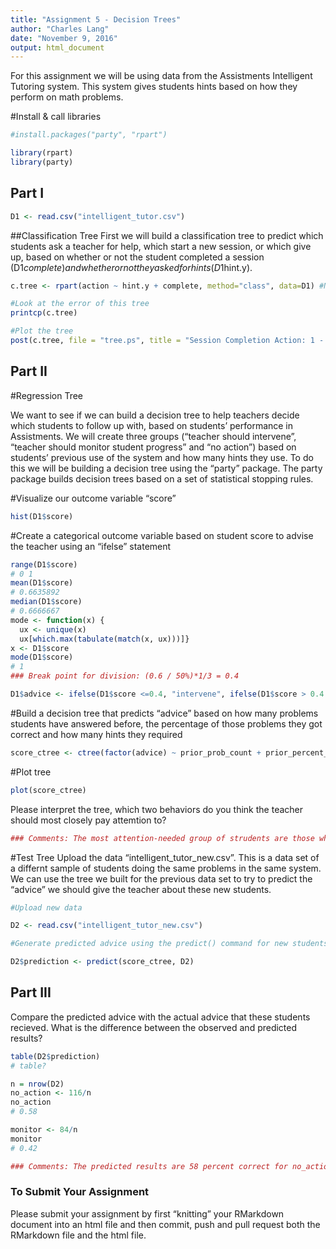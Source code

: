 ```yaml
---
title: "Assignment 5 - Decision Trees"
author: "Charles Lang"
date: "November 9, 2016"
output: html_document
---
```

For this assignment we will be using data from the Assistments Intelligent Tutoring system. This system gives students hints based on how they perform on math problems. 

#Install & call libraries
```r
#install.packages("party", "rpart")

library(rpart)
library(party)
```

## Part I
```r
D1 <- read.csv("intelligent_tutor.csv")
```

##Classification Tree
First we will build a classification tree to predict which students ask a teacher for help, which start a new session, or which give up, based on whether or not the student completed a session (D1$complete) and whether or not they asked for hints (D1$hint.y). 
```r

c.tree <- rpart(action ~ hint.y + complete, method="class", data=D1) #Notice the standard R notion for a formula X ~ Y

#Look at the error of this tree
printcp(c.tree)

#Plot the tree
post(c.tree, file = "tree.ps", title = "Session Completion Action: 1 - Ask teacher, 2 - Start new session, 3 - Give up")

```
## Part II

#Regression Tree

We want to see if we can build a decision tree to help teachers decide which students to follow up with, based on students' performance in Assistments. We will create three groups ("teacher should intervene", "teacher should monitor student progress" and "no action") based on students' previous use of the system and how many hints they use. To do this we will be building a decision tree using the "party" package. The party package builds decision trees based on a set of statistical stopping rules.

#Visualize our outcome variable "score"
```r
hist(D1$score)
```

#Create a categorical outcome variable based on student score to advise the teacher using an "ifelse" statement
```r
range(D1$score)
# 0 1
mean(D1$score)
# 0.6635892
median(D1$score)
# 0.6666667
mode <- function(x) {
  ux <- unique(x)
  ux[which.max(tabulate(match(x, ux)))]}
x <- D1$score
mode(D1$score)
# 1
### Break point for division: (0.6 / 50%)*1/3 = 0.4 

D1$advice <- ifelse(D1$score <=0.4, "intervene", ifelse(D1$score > 0.4 & D1$score <=0.8, "monitor", "no action"))

```

#Build a decision tree that predicts "advice" based on how many problems students have answered before, the percentage of those problems they got correct and how many hints they required
```r
score_ctree <- ctree(factor(advice) ~ prior_prob_count + prior_percent_correct + hints, data=D1)
```

#Plot tree
```r
plot(score_ctree)
```

Please interpret the tree, which two behaviors do you think the teacher should most closely pay attemtion to?

```r
### Comments: The most attention-needed group of strudents are those who got a score less than 80% of the total while asked for hints for almost 12 times, and got a percentage of correctness of less than 60% in prior session. The second group of students who need teachers attention are those who got a score less than 80% of the total while ask for more than 12 hints.
```


#Test Tree
Upload the data "intelligent_tutor_new.csv". This is a data set of a differnt sample of students doing the same problems in the same system. We can use the tree we built for the previous data set to try to predict the "advice" we should give the teacher about these new students. 

```r
#Upload new data

D2 <- read.csv("intelligent_tutor_new.csv")

#Generate predicted advice using the predict() command for new students based on tree generated from old students

D2$prediction <- predict(score_ctree, D2)

``` 
## Part III
Compare the predicted advice with the actual advice that these students recieved. What is the difference between the observed and predicted results?
```r
table(D2$prediction)
# table?

n = nrow(D2)
no_action <- 116/n
no_action
# 0.58

monitor <- 84/n
monitor
# 0.42

### Comments: The predicted results are 58 percent correct for no_action group, and 42 percent correct for monitor group.

```


### To Submit Your Assignment

Please submit your assignment by first "knitting" your RMarkdown document into an html file and then commit, push and pull request both the RMarkdown file and the html file.

